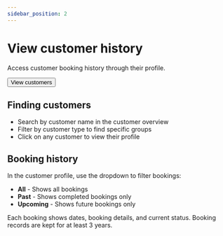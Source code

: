 ```yaml
---
sidebar_position: 2
---
```




# View customer history

Access customer booking history through their profile.

<Button href="https://dashboard.letsbook.app/customers">View customers</Button>

## Finding customers

- Search by customer name in the customer overview
- Filter by customer type to find specific groups
- Click on any customer to view their profile

## Booking history

In the customer profile, use the dropdown to filter bookings:

- **All** - Shows all bookings
- **Past** - Shows completed bookings only
- **Upcoming** - Shows future bookings only

Each booking shows dates, booking details, and current status. Booking records are kept for at least 3 years.

<InlineVideoPlayer videoSrc={customerHistoryVideo} />
